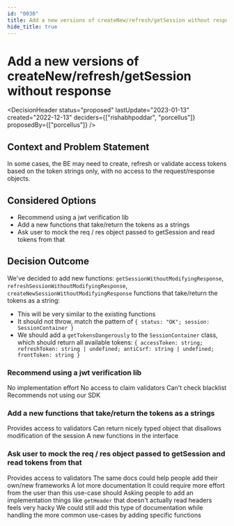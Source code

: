 ```yaml
---
id: "0030"
title: Add a new versions of createNew/refresh/getSession without response
hide_title: true
---
```



# Add a new versions of createNew/refresh/getSession without response

<DecisionHeader status="proposed" lastUpdate="2023-01-13" created="2022-12-13" deciders={["rishabhpoddar", "porcellus"]} proposedBy={["porcellus"]} />

## Context and Problem Statement

In some cases, the BE may need to create, refresh or validate access tokens based on the token strings only, with no access to the request/response objects.

## Considered Options

* Recommend using a jwt verification lib
* Add a new functions that take/return the tokens as a strings
* Ask user to mock the req / res object passed to getSession and read tokens from that

## Decision Outcome

We've decided to add new functions: `getSessionWithoutModifyingResponse`, `refreshSessionWithoutModifyingResponse`, `createNewSessionWithoutModifyingResponse` functions that take/return the tokens as a string:
- This will be very similar to the existing functions
- It should not throw, match the pattern of `{ status: "OK"; session: SessionContainer }`
- We should add a `getTokensDangerously` to the `SessionContainer` class, which should return all available tokens: `{ accessToken: string; refreshToken: string | undefined; antiCsrf: string | undefined; frontToken: string }`

### Recommend using a jwt verification lib

<ArgumentPro> No implementation effort </ArgumentPro>
<ArgumentCon> No access to claim validators </ArgumentCon>
<ArgumentCon> Can't check blacklist </ArgumentCon>
<ArgumentCon> Recommends not using our SDK </ArgumentCon>

### Add a new functions that take/return the tokens as a strings

<ArgumentPro> Provides access to validators </ArgumentPro>
<ArgumentPro> Can return nicely typed object that disallows modification of the session </ArgumentPro>
<ArgumentCon> A new functions in the interface</ArgumentCon>

### Ask user to mock the req / res object passed to getSession and read tokens from that

<ArgumentPro> Provides access to validators </ArgumentPro>
<ArgumentPro> The same docs could help people add their own/new frameworks </ArgumentPro>
<ArgumentCon> A lot more documentation </ArgumentCon>
<ArgumentCon> It could require more effort from the user than this use-case should </ArgumentCon>
<ArgumentCon> Asking people to add an implementation things like `getHeader` that doesn't actually read headers feels very hacky </ArgumentCon>
<ArgumentNeut> We could still add this type of documentation while handling the more common use-cases by adding specific functions </ArgumentNeut>
